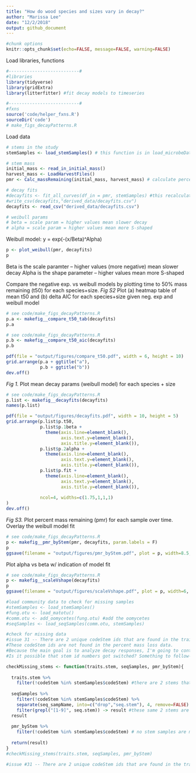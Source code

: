 ```yaml
---
title: "How do wood species and sizes vary in decay?"
author: "Marissa Lee"
date: "12/2/2018"
output: github_document
---
```

```r
#chunk options
knitr::opts_chunk$set(echo=FALSE, message=FALSE, warning=FALSE)
```

Load libraries, functions
```r

#---------------------------#
#libraries
library(tidyverse)
library(gridExtra)
library(litterfitter) #fit decay models to timeseries

#---------------------------#
#fxns
source('code/helper_fxns.R')
sourceDir('code')
# make_figs_decayPatterns.R

```

Load data
```r
# stems in the study
stemSamples <- load_stemSamples() # this function is in load_microbeData.R

# stem mass
initial_mass <- read_in_initial_mass()
harvest_mass <- LoadHarvestFiles()
pmr <- Calc_massRemaining(initial_mass, harvest_mass) # calculate percent mass remaining (pmr)

# decay fits
#decayfits <- fit_all_curves(df_in = pmr, stemSamples) #this recalculates all the curve fits, uncomment if the data changes; for each species+size
#write_csv(decayfits,"derived_data/decayfits.csv")
decayfits <- read_csv("derived_data/decayfits.csv")

# weibull params
# beta = scale param = higher values mean slower decay
# alpha = scale param = higher values mean more S-shaped

```

Weibull model:
y = exp(-(x/Beta)^Alpha)
```r
p <- plot_weibull(pmr, decayfits)
p
```
Beta is the scale paramter -- higher values (more negative) mean slower decay
Alpha is the shape parameter -- higher values mean more S-shaped

Compare the negative exp. vs weibull models by plotting time to 50% mass remaining (t50) for each species+size.
*Fig S2* Plot (a) heatmap table of mean t50 and (b) delta AIC for each species+size given neg. exp and weibull model
```r
# see code/make_figs_decayPatterns.R
p.a <- makefig__compare_t50_tab(decayfits) 
p.a

# see code/make_figs_decayPatterns.R
p.b <- makefig__compare_t50_aic(decayfits) 
p.b

pdf(file = "output/figures/compare_t50.pdf", width = 6, height = 10)
grid.arrange(p.a + ggtitle("a"), 
             p.b + ggtitle("b"))
dev.off()

```

*Fig 1.* Plot mean decay params (weibull model) for each species + size
```r
# see code/make_figs_decayPatterns.R
p.list <- makefig__decayfits(decayfits) 
names(p.list)

pdf(file = "output/figures/decayfits.pdf", width = 10, height = 5)
grid.arrange(p.list$p.t50,
             p.list$p.1beta +
               theme(axis.line=element_blank(),
                     axis.text.y=element_blank(),
                     axis.title.y=element_blank()), 
             p.list$p.2alpha + 
               theme(axis.line=element_blank(),
                     axis.text.y=element_blank(),
                     axis.title.y=element_blank()),
             p.list$p.fit + 
               theme(axis.line=element_blank(),
                     axis.text.y=element_blank(),
                     axis.title.y=element_blank()),
             
             ncol=4, widths=c(1.75,1,1,1)
)
dev.off()

```

*Fig S3.* Plot percent mass remaining (pmr) for each sample over time. Overlay the weibull model fit
```r
# see code/make_figs_decayPatterns.R
p <- makefig__pmr_byStem(pmr, decayfits, param.labels = F) 
p
ggsave(filename = "output/figures/pmr_byStem.pdf", plot = p, width=8.5, height=8.5)
```

Plot alpha vs beta w/ indication of model fit
```r
# see code/make_figs_decayPatterns.R
p <- makefig__scaleVshape(decayfits)
p
ggsave(filename = "output/figures/scaleVshape.pdf", plot = p, width=6, height=6)

```

```r
#load community data to check for missing samples
#stemSamples <- load_stemSamples()
#fung.otu <- load_matotu() 
#comm.otu <- add_oomycetes(fung.otu) #add the oomycetes
#seqSamples <- load_seqSamples(comm.otu, stemSamples)

#check for missing data
#issue 31 -- There are 2 unique codeStem ids that are found in the trait data (xrf sample names) and the sequence data, but not in the stemSamples data (deployment sample names).  
#These codeStem ids are not found in the percent mass loss data.  
#Because the main goal is to analyze decay responses, I'm going to continue to leave these codeStems out of the stemSamples dataframe. 
#Is it possible that stem id numbers got switched? Something to follow-up on.

checkMissing_stems <- function(traits.stem, seqSamples, pmr_byStem){
  
  traits.stem %>%
    filter(!codeStem %in% stemSamples$codeStem) #there are 2 stems that are in the traits df but are missing from the stem lookup table...
  
  seqSamples %>%
    filter(!codeStem %in% stemSamples$codeStem) %>%
    separate(seq_sampName, into=c("drop","seq.stem"), 4, remove=FALSE) %>%
    filter(grepl("[1-9]", seq.stem)) -> result #these same 2 stems are in the sequence samples but are missing from the stem lookup table...
  result
  
  pmr_byStem %>%
    filter(!codeStem %in% stemSamples$codeStem) # no stem samples are missing from the decay data
  
  return(result)
}
#checkMissing_stems(traits.stem, seqSamples, pmr_byStem)

#issue #31 -- There are 2 unique codeStem ids that are found in the trait data (xrf sample names) and the sequence data, but not in the stemSamples data (deployment sample names).  These codeStem ids are not found in the percent mass loss data.  Because the main goal is to analyze decay responses, I'm going to continue to leave these codeStems out of the stemSamples dataframe. Is it possible that stem id numbers got switched? Something to follow-up on.

```




